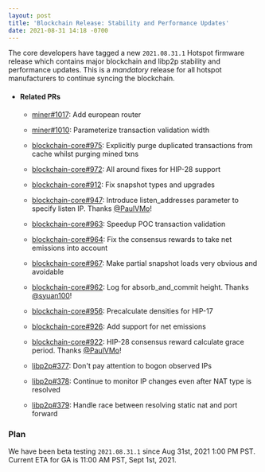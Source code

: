 ```yaml
---
layout: post
title: 'Blockchain Release: Stability and Performance Updates'
date: 2021-08-31 14:18 -0700
---
```


The core developers have tagged a new `2021.08.31.1` Hotspot firmware release which contains major
blockchain and libp2p stability and performance updates. This is a _mandatory_ release for all
hotspot manufacturers to continue syncing the blockchain.

- #### Related PRs

  - [miner#1017](https://github.com/helium/miner/pull/1017): Add european router
  - [miner#1010](https://github.com/helium/miner/pull/1010): Parameterize transaction validation
    width
  - [blockchain-core#975](https://github.com/helium/blockchain-core/pull/975): Explicitly purge
    duplicated transactions from cache whilst purging mined txns
  - [blockchain-core#972](https://github.com/helium/blockchain-core/pull/972): All around fixes for
    HIP-28 support
  - [blockchain-core#912](https://github.com/helium/blockchain-core/pull/912): Fix snapshot types
    and upgrades
  - [blockchain-core#947](https://github.com/helium/blockchain-core/pull/947): Introduce
    listen_addresses parameter to specify listen IP. Thanks [@PaulVMo](https://github.com/PaulVMo)!
  - [blockchain-core#963](https://github.com/helium/blockchain-core/pull/963): Speedup POC
    transaction validation
  - [blockchain-core#964](https://github.com/helium/blockchain-core/pull/964): Fix the consensus
    rewards to take net emissions into account
  - [blockchain-core#967](https://github.com/helium/blockchain-core/pull/967): Make partial snapshot
    loads very obvious and avoidable
  - [blockchain-core#962](https://github.com/helium/blockchain-core/pull/962): Log for
    absorb_and_commit height. Thanks [@syuan100](https://github.com/syuan100)!
  - [blockchain-core#956](https://github.com/helium/blockchain-core/pull/956): Precalculate
    densities for HIP-17
  - [blockchain-core#926](https://github.com/helium/blockchain-core/pull/926): Add support for net
    emissions
  - [blockchain-core#922](https://github.com/helium/blockchain-core/pull/922): HIP-28 consensus
    reward calculate grace period. Thanks [@PaulVMo](https://github.com/PaulVMo)!

  - [libp2p#377](https://github.com/helium/erlang-libp2p/pull/377): Don't pay attention to bogon
    observed IPs
  - [libp2p#378](https://github.com/helium/erlang-libp2p/pull/378): Continue to monitor IP changes
    even after NAT type is resolved
  - [libp2p#379](https://github.com/helium/erlang-libp2p/pull/379): Handle race between resolving
    static nat and port forward

### Plan

We have been beta testing `2021.08.31.1` since Aug 31st, 2021 1:00 PM PST. Current ETA for GA is
11:00 AM PST, Sept 1st, 2021.
